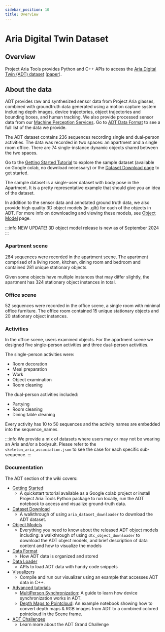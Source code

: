 ```yaml
---
sidebar_position: 10
title: Overview
---
```

# Aria Digital Twin Dataset

## Overview

Project Aria Tools provides Python and C++ APIs to access the [Aria Digital Twin (ADT) dataset](https://www.projectaria.com/datasets/adt/)
([paper](https://openaccess.thecvf.com/content/ICCV2023/html/Pan_Aria_Digital_Twin_A_New_Benchmark_Dataset_for_Egocentric_3D_ICCV_2023_paper.html)).

## About the data
ADT provides raw and synthesized sensor data from Project Aria glasses, combined with groundtruth data generated using a motion capture
system including depth images, device trajectories, object trajectories and bounding boxes, and human tracking.
We also provide processed sensor data from our [Machine Perception Services](/ARK/mps/mps.mdx).
Go to [ADT Data Format](data_format.mdx) to see a full list of the data we provide.

The ADT dataset contains 236 sequences recording single and dual-person activities.
The data was recorded in two spaces: an apartment and a single room office.
There are 74 single-instance dynamic objects shared between the two spaces.

Go to the [Getting Started Tutorial](getting_started.mdx) to explore the sample dataset (available on Google colab, no download necessary)
or the [Dataset Download page](dataset_download.mdx) to get started.

The sample dataset is a single-user dataset with body pose in the Apartment.
It is a pretty representative example that should give you an idea of the dataset.

In addition to the sensor data and annotated ground truth data, we also provide high quality 3D object models (in .glb) for each of the objects in ADT.
For more info on downloading and viewing these models, see [Object Model](object_models.mdx) page.

:::info NEW UPDATE!
3D object model release is new as of September 2024
:::

### Apartment scene
284 sequences were recorded in the apartment scene. The apartment comprised of a living room, kitchen, dining room and bedroom and contained
281 unique stationary objects.

Given some objects have multiple instances that may differ slightly, the apartment has 324 stationary object instances in total.

### Office scene
52 sequences were recorded in the office scene, a single room with minimal office furniture.
The office room contained 15 unique stationary objects and 20 stationary object instances.


### Activities
In the office scene, users examined objects. For the apartment scene we designed five single-person activities and three dual-person activities.

The single-person activities were:

* Room decoration
* Meal preparation
* Work
* Object examination
* Room cleaning

The dual-person activities included:

* Partying
* Room cleaning
* Dining table cleaning

Every activity has 10 to 50 sequences and the activity names are embedded into the sequence_names.


:::info
We provide a mix of datasets where users may or may not be wearing an Aria and/or a bodysuit.
Please refer to the `skeleton_aria_association.json` to see the case for each specific sub-sequence.
:::

### Documentation
The ADT section of the wiki covers:

* [Getting Started](getting_started.mdx)
    * A quickstart tutorial available as a Google colab project or install Project Aria Tools Python package to run locally, run the ADT notebook to access and visualize ground-truth data.
* [Dataset Download](dataset_download.mdx)
   * A walkthrough of using `aria_dataset_downloader` to download the ADT dataset.
* [Object Models](object_models.mdx)
   * Everything you need to know about the released ADT object models including: a walkthrough of using `dtc_object_downloader` to download the ADT object models, and brief description of data content and how to visualize the models
* [Data Format](data_format.mdx)
    *  How ADT data is organized and stored
* [Data Loader](data_loader.mdx)
   *  APIs to load ADT data with handy code snippets
* [Visualizers](visualizers.mdx)
   * Compile and run our visualizer using an example that accesses ADT data in C++.
* [Advanced tutorials](advanced_tutorials/advanced_tutorials.mdx)
  * [MultiPerson Synchronization](advanced_tutorials/multiperson_synchronization.mdx): A guide to learn how device synchronization works in ADT.
  * [Depth Maps to Pointcloud](advanced_tutorials/depth_maps_to_pointcloud.mdx): An example notebook showing how to convert depth maps & RGB images from ADT to a combined colored pointcloud in the Scene frame.
* [ADT Challenges](adt_challenges.mdx)
   - Learn more about the ADT Grand Challenge
